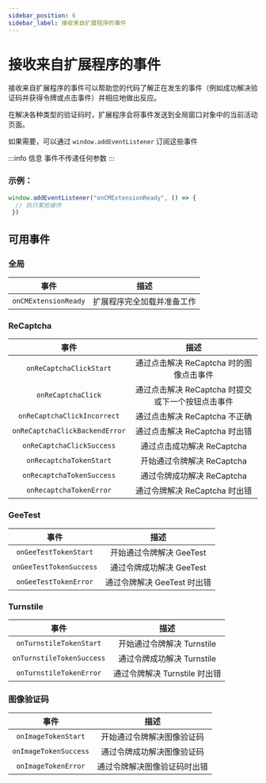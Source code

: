 ```yaml
---
sidebar_position: 6
sidebar_label: 接收来自扩展程序的事件
---
```



<ArticleHead slug="extension/extension-events" />

# 接收来自扩展程序的事件

接收来自扩展程序的事件可以帮助您的代码了解正在发生的事件（例如成功解决验证码并获得令牌或点击事件）并相应地做出反应。

在解决各种类型的验证码时，扩展程序会将事件发送到全局窗口对象中的当前活动页面。

如果需要，可以通过 `window.addEventListener` 订阅这些事件

:::info 信息
事件不传递任何参数
:::

### 示例：
```js
window.addEventListener("onCMExtensionReady", () => {
  // 执行某些操作
 })
```

## 可用事件

### 全局
|**事件**|**描述**|
| :-: | :-: |
|`onCMExtensionReady`|扩展程序完全加载并准备工作|

<!-- ### HCaptcha
|**事件**|**描述**|
| :-: | :-: |
|`onHCaptchaClickStart`|开始通过点击解决 hCaptcha|
|`onHCaptchaClickBackendError`|请求 hCaptcha 解决结果时服务器错误|
|`onHCaptchaClickIncorrect`|通过点击解决 hCaptcha 不正确|
|`onHCaptchaClickSuccess`|通过点击成功解决 hCaptcha|
|`onHCaptchaClick`|在解决 hCaptcha 时点击复选框|
|`onHCaptchaTokenStart`|开始通过令牌解决 hCaptcha|
|`onHCaptchaTokenSuccess`|通过令牌成功解决 hCaptcha|
|`onHCaptchaTokenError`|通过令牌解决 hCaptcha 时出错| -->

### ReCaptcha
|**事件**|**描述**|
| :-: | :-: |
|`onReCaptchaClickStart`|通过点击解决 ReCaptcha 时的图像点击事件|
|`onReCaptchaClick`|通过点击解决 ReCaptcha 时提交或下一个按钮点击事件|
|`onReCaptchaClickIncorrect`|通过点击解决 ReCaptcha 不正确|
|`onReCaptchaClickBackendError`|通过点击解决 ReCaptcha 时出错|
|`onReCaptchaClickSuccess`|通过点击成功解决 ReCaptcha|
|`onRecaptchaTokenStart`|开始通过令牌解决 ReCaptcha|
|`onRecaptchaTokenSuccess`|通过令牌成功解决 ReCaptcha|
|`onRecaptchaTokenError`|通过令牌解决 ReCaptcha 时出错|

### GeeTest
|**事件**|**描述**|
| :-: | :-: |
|`onGeeTestTokenStart`|开始通过令牌解决 GeeTest|
|`onGeeTestTokenSuccess`|通过令牌成功解决 GeeTest|
|`onGeeTestTokenError`|通过令牌解决 GeeTest 时出错|

### Turnstile
|**事件**|**描述**|
| :-: | :-: |
|`onTurnstileTokenStart`|开始通过令牌解决 Turnstile|
|`onTurnstileTokenSuccess`|通过令牌成功解决 Turnstile|
|`onTurnstileTokenError`|通过令牌解决 Turnstile 时出错|

### 图像验证码
|**事件**|**描述**|
| :-: | :-: |
|`onImageTokenStart`|开始通过令牌解决图像验证码|
|`onImageTokenSuccess`|通过令牌成功解决图像验证码|
|`onImageTokenError`|通过令牌解决图像验证码时出错|